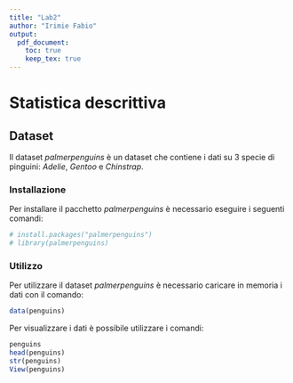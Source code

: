 ```yaml
---
title: "Lab2"
author: "Irimie Fabio"
output: 
  pdf_document:
    toc: true
    keep_tex: true 
---
```


# Statistica descrittiva
## Dataset
Il dataset *palmerpenguins* è un dataset che contiene i dati su 3 specie
di pinguini: *Adelie*, *Gentoo* e *Chinstrap*.

### Installazione
Per installare il pacchetto *palmerpenguins* è necessario eseguire i
seguenti comandi:

```r
# install.packages("palmerpenguins")
# library(palmerpenguins)
```

### Utilizzo
Per utilizzare il dataset *palmerpenguins* è necessario caricare in
memoria i dati con il comando:
```r
data(penguins)
```

Per visualizzare i dati è possibile utilizzare i comandi:
```r
penguins
head(penguins)
str(penguins)
View(penguins)
```
